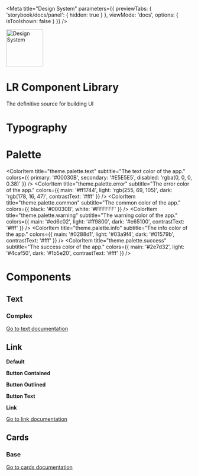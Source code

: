
<Meta
  title="Design System"
  parameters={{
    previewTabs: {
      'storybook/docs/panel': { hidden: true }
    },
    viewMode: 'docs',
    options: { isToolshown: false }
  }}
/>

<style>{`
  h1 {
    line-height: 2.5rem;
  }
  .header {
    display: flex;
    align-content: center;
    margin-bottom: 40px;
  }
  .pad {
    padding: 10px 0 0 30px;
  }
`}</style>

<div className="header">
  <div>
    <img src="https://images.ctfassets.net/imglmb3xms7o/6nmKqleRuQCjYEl6YdyqJB/083bb61de3f0aac739f5c01073fafa63/cmp.png?h=250" alt="Design System" width="100" />
  </div>
  <div className="pad">

# LR Component Library

The definitive source for building UI

  </div>
</div>

# Typography

<Story id="components-text--base" />

# Palette

<ColorPalette>
  <ColorItem
    title="theme.palette.primary"
    subtitle="The primary color of the app, used as base color for various elements."
    colors={{
      main: '#fee501',
      light: '#ffff55',
      dark: '#c6b300',
      contrastText: 'black'
    }}
  />
  <ColorItem
    title="theme.palette.secondary"
    subtitle="The secondary color of the app, used in accenting various elements."
    colors={{
      main: '#005C7A',
      light: '#4689a9',
      dark: '#00334e',
      contrastText: 'white'
    }}
  />

  <ColorItem
    title="theme.palette.text"
    subtitle="The text color of the app."
    colors={{
      primary: '#00030B',
      secondary: '#E5E5E5',
      disabled: 'rgba(0, 0, 0, 0.38)'
    }}
  />
  <ColorItem
    title="theme.palette.error"
    subtitle="The error color of the app."
    colors={{
      main: '#ff1744',
      light: 'rgb(255, 69, 105)',
      dark: 'rgb(178, 16, 47)',
      contrastText: '#fff'
    }}
  />
  <ColorItem
    title="theme.palette.common"
    subtitle="The common color of the app."
    colors={{
      black: '#00030B',
      white: '#FFFFFF'
    }}
  />
  <ColorItem
    title="theme.palette.warning"
    subtitle="The warning color of the app."
    colors={{
      main: '#ed6c02',
      light: '#ff9800',
      dark: '#e65100',
      contrastText: '#fff'
    }}
  />
  <ColorItem
    title="theme.palette.info"
    subtitle="The info color of the app."
    colors={{
      main: '#0288d1',
      light: '#03a9f4',
      dark: '#01579b',
      contrastText: '#fff'
    }}
  />
  <ColorItem
    title="theme.palette.success"
    subtitle="The success color of the app."
    colors={{
      main: '#2e7d32',
      light: '#4caf50',
      dark: '#1b5e20',
      contrastText: '#fff'
    }}
  />
</ColorPalette>

# Components

## Text

### Complex

<Story id="components-text--complex" />

[Go to text documentation](?path=/docs/components-text--base)

## Link

**Default**

<Story id="components-link--default" />

**Button Contained**

<Story id="components-link--button-contained" />

**Button Outlined**

<Story id="components-link--button-outlined" />

**Button Text**

<Story id="components-link--button-text" />

**Link**

<Story id="components-link--link-text" />

[Go to link documentation](?path=/docs/components-link--default)

## Cards

### Base

<Story name="BASE" id="components-card--base" />

[Go to cards documentation](?path=/docs/components-card--base)

